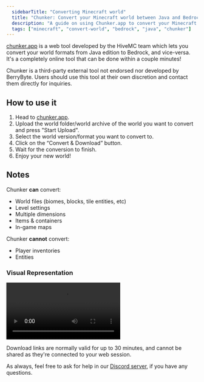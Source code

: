 ```yaml
---
  sidebarTitle: "Converting Minecraft world"
  title: "Chunker: Convert your Minecraft world between Java and Bedrock"
  description: "A guide on using Chunker.app to convert your Minecraft world from Java to Bedrock, and vice versa."
  tags: ["minecraft", "convert-world", "bedrock", "java", "chunker"]
---
```


[chunker.app](https://chunker.app/) is a web tool developed by the HiveMC team which lets you convert your world formats from Java edition to Bedrock, and vice-versa. It's a completely online tool that can be done within a couple minutes!

<Info>Chunker is a third-party external tool not endorsed nor developed by BerryByte. Users should use this tool at their own discretion and contact them directly for inquiries.</Info>

## How to use it

  1. Head to [chunker.app](https://chunker.app/).
  2. Upload the world folder/world archive of the world you want to convert and press "Start Upload".
  3. Select the world version/format you want to convert to.
  4. Click on the “Convert & Download” button.
  5. Wait for the conversion to finish.
  6. Enjoy your new world!

## Notes

Chunker **can** convert:

- World files (biomes, blocks, tile entities, etc)
- Level settings
- Multiple dimensions
- Items & containers
- In-game maps

Chunker **cannot** convert:

- Player inventories
- Entities

### Visual Representation
<Frame>
<video
  controls
  autoPlay
  mute
  loop
  className="w-full aspect-video"
  src="https://cdn.discordapp.com/attachments/839745287198998558/1140325378704015420/Screen_Recording_2023-08-13_at_9.39.02_AM.mp4"
></video>
</Frame>

Download links are normally valid for up to 30 minutes, and cannot be shared as they're connected to your web session.

As always, feel free to ask for help in our [Discord server](https://berrybyte.net/discord), if you have any questions.
